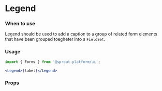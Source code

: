 
<Meta title="MDX|Legend" component={Legend} />

# Legend


### When to use

Legend should be used to add a caption to a group of related form elements that have been grouped toegheter into a `FieldSet`. 


### Usage

```jsx
import { Forms } from '@sprout-platform/ui';

<Legend>{label}</Legend>
```

### Props
<Props of={Legend} />
